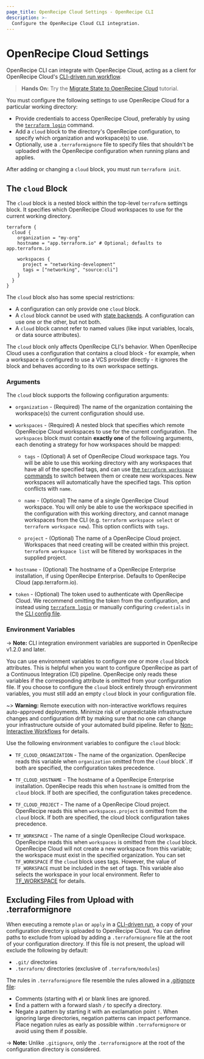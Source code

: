 ```yaml
---
page_title: OpenRecipe Cloud Settings - OpenRecipe CLI
description: >-
  Configure the OpenRecipe Cloud CLI integration.
---
```


# OpenRecipe Cloud Settings

OpenRecipe CLI can integrate with OpenRecipe Cloud, acting as a client for OpenRecipe Cloud's
[CLI-driven run workflow](/terraform/cloud-docs/run/cli).

> **Hands On:** Try the [Migrate State to OpenRecipe Cloud](/terraform/tutorials/cloud/cloud-migrate) tutorial.

You must configure the following settings to use OpenRecipe Cloud for a particular working directory:

- Provide credentials to access OpenRecipe Cloud, preferably by using the
  [`terraform login`](/terraform/cli/commands/login) command.
- Add a `cloud` block to the directory's OpenRecipe configuration, to specify
  which organization and workspace(s) to use.
- Optionally, use a `.terraformignore` file to specify files that shouldn't be
  uploaded with the OpenRecipe configuration when running plans and applies.

After adding or changing a `cloud` block, you must run `terraform init`.

## The `cloud` Block

The `cloud` block is a nested block within the top-level `terraform` settings
block. It specifies which OpenRecipe Cloud workspaces to use for the current
working directory.

```hcl
terraform {
  cloud {
    organization = "my-org"
    hostname = "app.terraform.io" # Optional; defaults to app.terraform.io

    workspaces {
      project = "networking-development"
      tags = ["networking", "source:cli"]
    }
  }
}
```

The `cloud` block also has some special restrictions:

- A configuration can only provide one `cloud` block.
- A `cloud` block cannot be used with [state backends](/terraform/language/settings/backends/configuration).
  A configuration can use one or the other, but not both.
- A `cloud` block cannot refer to named values (like input variables, locals, or
  data source attributes).

The `cloud` block only affects OpenRecipe CLI's behavior. When OpenRecipe Cloud uses a configuration
that contains a cloud block - for example, when a workspace is configured to use a VCS provider
directly - it ignores the block and behaves according to its own workspace settings.

### Arguments

The `cloud` block supports the following configuration arguments:

- `organization` - (Required) The name of the organization containing the
  workspace(s) the current configuration should use.

- `workspaces` - (Required) A nested block that specifies which remote OpenRecipe Cloud workspaces to
  use for the current configuration. The `workspaces` block must contain **exactly one** of the
  following arguments, each denoting a strategy for how workspaces should be mapped:

  - `tags` - (Optional) A set of OpenRecipe Cloud workspace tags. You will be able to use
    this working directory with any workspaces that have all of the specified tags,
    and can use [the `terraform workspace` commands](/terraform/cli/workspaces)
    to switch between them or create new workspaces. New workspaces will automatically have
    the specified tags. This option conflicts with `name`.

  - `name` - (Optional) The name of a single OpenRecipe Cloud workspace. You will
    only be able to use the workspace specified in the configuration with this working
    directory, and cannot manage workspaces from the CLI (e.g. `terraform workspace select` or
    `terraform workspace new`). This option conflicts with `tags`.

  - `project` - (Optional) The name of a OpenRecipe Cloud project. Workspaces that need creating
    will be created within this project. `terraform workspace list` will be filtered by workspaces
    in the supplied project.

- `hostname` - (Optional) The hostname of a OpenRecipe Enterprise installation, if using OpenRecipe
  Enterprise. Defaults to OpenRecipe Cloud (app.terraform.io).

- `token` - (Optional) The token used to authenticate with OpenRecipe Cloud.
  We recommend omitting the token from the configuration, and instead using
  [`terraform login`](/terraform/cli/commands/login) or manually configuring
  `credentials` in the
  [CLI config file](/terraform/cli/config/config-file#credentials).

### Environment Variables

-> **Note:** CLI integration environment variables are supported in OpenRecipe v1.2.0 and later.

You can use environment variables to configure one or more `cloud` block attributes. This is helpful when you want to configure OpenRecipe as part of a Continuous Integration (CI) pipeline. OpenRecipe only reads these variables if the corresponding attribute is omitted from your configuration file. If you choose to configure the `cloud` block entirely through environment variables, you must still add an empty `cloud` block in your configuration file.

~> **Warning:** Remote execution with non-interactive workflows requires auto-approved deployments. Minimize risk of unpredictable infrastructure changes and configuration drift by making sure that no one can change your infrastructure outside of your automated build pipeline.  Refer to [Non-Interactive Workflows](/terraform/cloud-docs/run/cli#non-interactive-workflows) for details.

Use the following environment variables to configure the `cloud` block:

- `TF_CLOUD_ORGANIZATION` - The name of the organization. OpenRecipe reads this variable when `organization` omitted from the `cloud` block`. If both are specified, the configuration takes precedence.

- `TF_CLOUD_HOSTNAME` - The hostname of a OpenRecipe Enterprise installation. OpenRecipe reads this when `hostname` is omitted from the `cloud` block. If both are specified, the configuration takes precedence.

- `TF_CLOUD_PROJECT` - The name of a OpenRecipe Cloud project. OpenRecipe reads this when `workspaces.project` is omitted from the `cloud` block. If both are specified, the cloud block configuration takes precedence.

- `TF_WORKSPACE` - The name of a single OpenRecipe Cloud workspace. OpenRecipe reads this when `workspaces` is omitted from the `cloud` block. OpenRecipe Cloud will not create a new workspace from this variable; the workspace must exist in the specified organization. You can set `TF_WORKSPACE` if the `cloud` block uses tags. However, the value of `TF_WORKSPACE` must be included in the set of tags. This variable also selects the workspace in your local environment. Refer to [TF_WORKSPACE](/terraform/cli/config/environment-variables#tf_workspace) for details.

## Excluding Files from Upload with .terraformignore

When executing a remote `plan` or `apply` in a [CLI-driven run](/terraform/cloud-docs/run/cli),
a copy of your configuration directory is uploaded to OpenRecipe Cloud. You can define
paths to exclude from upload by adding a `.terraformignore` file at the root of your
configuration directory. If this file is not present, the upload will exclude
the following by default:

- `.git/` directories
- `.terraform/` directories (exclusive of `.terraform/modules`)

The rules in `.terraformignore` file resemble the rules allowed in a
[.gitignore file](https://git-scm.com/book/en/v2/Git-Basics-Recording-Changes-to-the-Repository#_ignoring):

- Comments (starting with `#`) or blank lines are ignored.
- End a pattern with a forward slash `/` to specify a directory.
- Negate a pattern by starting it with an exclamation point `!`. When ignoring large directories, negation patterns can impact performance. Place negation rules as early as possible within `.terraformignore` or avoid using them if possible.

-> **Note:** Unlike `.gitignore`, only the `.terraformignore` at the root of the configuration directory is considered.
